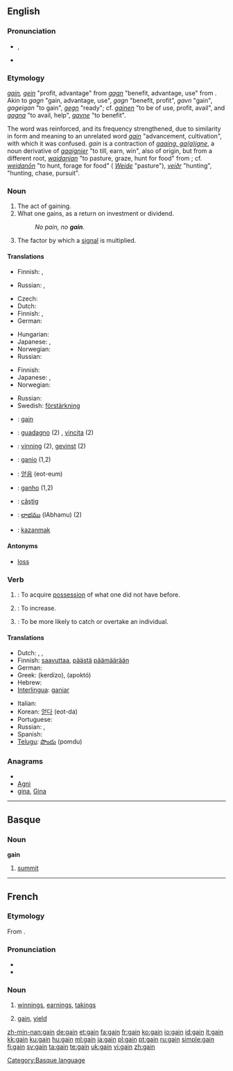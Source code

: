 ==English==

===Pronunciation===
* {{IPA|/geɪn/}}, {{SAMPA|/geIn/}}
* {{audio|en-us-gain.ogg|Audio (US)}}
*: {{rhymes|eɪn}}

===Etymology===
{{etyl|enm}} ''[[gain#Middle English|gain]], [[gein#Middle English|gein]]'' "profit, advantage" from {{etyl|non}} ''[[gagn]]'' "benefit, advantage, use" from {{proto|Germanic|gagan-|gain|lang=}}. Akin to {{etyl|isl|-}} ''gagn'' "gain, advantage, use", {{etyl|swe|-}} ''gagn'' "benefit, profit", {{etyl|dan|-}} ''gavn'' "gain", {{etyl|got|-}} ''gageigan'' "to gain", {{non}} ''[[gegn]]'' "ready"; cf. {{enm}} ''[[gainen]]'' "to be of use, profit, avail", {{isl}} and {{swe}} ''[[gagna]]'' "to avail, help", {{dan}} ''[[gavne]]'' "to benefit". 

The {{enm}} word was reinforced, and its frequency strengthened, due to similarity in form and meaning to an unrelated {{etyl|frm|-}} word ''[[gain#French|gain]]'' "advancement, cultivation", with which it was confused. {{frm}} ''gain'' is a contraction of {{etyl|fro|-}} ''[[gaaing|gaaing, ga(a)igne]]'', a noun derivative of ''[[gaaignier]]'' "to till, earn, win", also of {{etyl|gem}} origin, but from a different root, {{etyl|frk|-}} ''[[waidanjan]]'' "to pasture, graze, hunt for food" from {{proto|Germanic|waiðī, waiðō|pasture, field, hunting ground|lang=}}; cf. {{etyl|goh|-}} ''[[weidanōn]]'' "to hunt, forage for food" ({{etyl|deu|-}} ''[[Weide]]'' "pasture"), {{etyl|non|-}} ''[[veiðr]]'' "hunting", {{etyl|ang|-}} ''{{term|waþ|wāþ|lang=ang}}'' "hunting, chase, pursuit".

===Noun===
{{en-noun}}

# The act of gaining.
# What one gains, as a return on investment or dividend.
#: ''No pain, no '''gain'''.''
# {{electronics}} The factor by which a [[signal]] is multiplied.

====Translations====
{{trans-top|act of gaining}}
* Finnish: {{t-|fi|voittaminen}}, {{t+|fi|voitto}}
{{trans-mid}}
* Russian: {{t|ru|получение|n|tr=polučénije}}, {{t|ru|приобретение|n|tr=priobreténije}}
{{trans-bottom}}

{{trans-top|what one gains (profit)}}
* Czech: {{t-|cs|zisk|m}}
* Dutch: {{t+|nl|winst|f}}
* Finnish: {{t+|fi|voitto}}, {{t+|fi|hyöty}}
* German: {{t+|de|Gewinn|m}}
{{trans-mid}}
* Hungarian: {{t+|hu|haszon}}
* Japanese: {{t-|ja|進展|tr=shinten}}, {{t-|ja|進歩|tr=shinpo}}
* Norwegian: {{t|no|utbytte|n}}
* Russian: {{t|ru|прибыль|f|tr=príbyl'}}
{{trans-bottom}}

{{trans-top|factor by which signal is multiplied}}
* Finnish: {{t-|fi|vahvistus}}
* Japanese: {{t|ja|利得|tr=ritoku}}, {{t-|ja|増幅率|tr=zōfuku-ritsu}}
* Norwegian: {{t|no|forsterkning|m+f}}
{{trans-mid}}
* Russian: {{t|ru|усиление|n|tr=usilénije}}
* Swedish: [[förstärkning]]
{{trans-bottom}}

{{checktrans-top}}
<!--added {{ttbc}}s here.-->
* {{ttbc|French}}: [[gain]] {{m}}
* {{ttbc|Italian}}: [[guadagno]] (2) {{m}}, [[vincita]] {{f}} (2)
* {{ttbc|Norwegian}}: [[vinning]] {{m}} (2), [[gevinst]] {{m}} (2)
* {{ttbc|Interlingua}}: [[ganio]] (1,2)
* {{ttbc|Korean}}: [[얻음]] (eot-eum)
* {{ttbc|Portuguese}}: [[ganho]] {{m}} (1,2)
* {{ttbc|Romanian}}: [[câştig]] {{n}}
* {{ttbc|Telugu}}: [[లాభము]] (lAbhamu) (2)
* {{ttbc|Turkish}}: [[kazanmak]]
{{checktrans-bottom}}

====Antonyms====
* [[loss]]

===Verb===
{{en-verb}}

# {{transitive}}: To acquire [[possession]] of what one did not have before.
# {{transitive}}: To increase.
# {{transitive}}: To be more likely to catch or overtake an individual.

====Translations====
{{trans-top| acquire }}
* Dutch: {{t+|nl|verkrijgen}}, {{t+|nl|winnen}}, {{t+|nl|bekomen}}
* Finnish: [[saavuttaa]], [[päästä]] [[päämäärä]]än
* German: {{t+|de|gewinnen}}
* Greek: {{t+|el|κερδίζω}} (kerdízo), {{t+|el|αποκτώ}} (apoktó)
* Hebrew: {{t+|he|קיבל}}
* [[Interlingua]]: [[ganiar]]
{{trans-mid}}
* Italian: {{t+|it|guadagnare}}
* Korean: [[얻다]] (eot-da)
* Portuguese: {{t+|pt|ganhar}}
* Russian: {{t|ru|получать|tr=polučát'}}, {{t+|ru|приобретать|tr=priobretát'}}
* Spanish: {{t+|es|ganar}}
* [[Telugu]]: [[పొందు]] (pomdu)
{{trans-bottom}}

===Anagrams===
* {{alphagram|[[agin#English|agin]]}} 
* [[Agni#English|Agni]]
* [[gina#English|gina]], [[Gina#English|Gina]]

----

==Basque==

===Noun===
'''gain'''

# [[summit]]

[[Category:Basque language]]

----

==French==

===Etymology===
From {{term|gagner}}.

===Pronunciation===
* {{IPA|/ɡɛ̃/|lang=fr}}
* {{audio|Fr-gain.ogg|Audio}}

===Noun===
{{fr-noun|m}}

# {{context|usually in plural}} [[winnings]], [[earnings]], [[takings]]
# {{finance|lang=fr}} [[#English|gain]], [[yield]]

[[zh-min-nan:gain]]
[[de:gain]]
[[et:gain]]
[[fa:gain]]
[[fr:gain]]
[[ko:gain]]
[[io:gain]]
[[id:gain]]
[[it:gain]]
[[kk:gain]]
[[ku:gain]]
[[hu:gain]]
[[ml:gain]]
[[ja:gain]]
[[pl:gain]]
[[pt:gain]]
[[ru:gain]]
[[simple:gain]]
[[fi:gain]]
[[sv:gain]]
[[ta:gain]]
[[te:gain]]
[[uk:gain]]
[[vi:gain]]
[[zh:gain]]